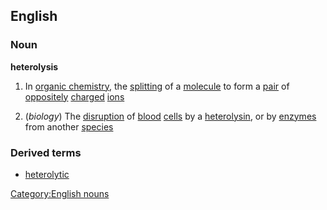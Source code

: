 ==English==
===Noun===
'''heterolysis'''
#{{chemistry}} In [[organic chemistry]], the [[splitting]] of a [[molecule]] to form a [[pair]] of [[oppositely]] [[charge]]d [[ion]]s
#(''biology'') The [[disruption]] of [[blood]] [[cell]]s by a [[heterolysin]], or by [[enzyme]]s from another [[species]]

===Derived terms===
*[[heterolytic]]
[[Category:English nouns]]